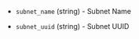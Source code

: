 <!-- Code generated from the comments of the VmNIC struct in builder/nutanix/config.go; DO NOT EDIT MANUALLY -->

- `subnet_name` (string) - Subnet Name

- `subnet_uuid` (string) - Subnet UUID

<!-- End of code generated from the comments of the VmNIC struct in builder/nutanix/config.go; -->
